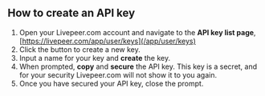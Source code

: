 
<DocsLayout>

## How to create an API key

1. Open your Livepeer.com account and navigate to the **API key list page**,
   [https://livepeer.com/app/user/keys](/app/user/keys)
1. Click the button to create a new key.
1. Input a name for your key and **create** the key.
1. When prompted, **copy** and **secure** the API key. This key is a secret, and
   for your security Livepeer.com will not show it to you again.
1. Once you have secured your API key, close the prompt.

</DocsLayout>
